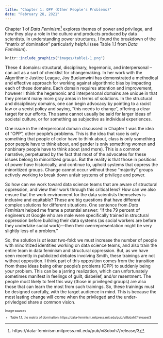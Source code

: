 ```yaml
---
title: "Chapter 1: OPP (Other People's Problems)"
date: "February 28, 2021"
---
```


Chapter 1 of *Data Feminism*^[https://data-feminism.mitpress.mit.edu/pub/vi8obxh7/release/3] explores themes of power and privilege, and how they play a role in the culture and products produced by data scientists. In understanding power structures, I found the breakdown of the “matrix of domination” particularly helpful (see Table 1.1 from *Data Feminism*). 

```r
knitr::include_graphics("images/table1-1.png")
```

These 4 domains: structural, disciplinary, hegemonic, and interpersonal -- can act as a sort of checklist for changemaking. In her work with the Algorithmic Justice League, Joy Buolamwini has demonstrated a methodical and effective approach for working against algorithmic bias by impacting each of these domains. Each domain requires attention and improvement, however I think the hegemonic and interpersonal domains are unique in that they present many more gray areas in terms of solutions. In the structural and disciplinary domains, one can begin advocacy by pointing to a racist law or a sexist policy and saying, “this needs to change”, offering a clear target for our efforts. The same cannot usually be said for larger ideas of societal culture, or for something as subjective as individual experiences. 

One issue in the interpersonal domain discussed in Chapter 1 was the idea of “OPP”, other people’s problems. This is the idea that race is only something that people of color have to think about, class is only something poor people have to think about, and gender is only something women and nonbinary people have to think about (and more). This is a common narrative, perpetuated by the fact that most of the advocates for these issues belong to minoritized groups. But the reality is that those in positions of power have historically, and continue to, uphold systems that oppress the minoritized groups. Change cannot occur without these “majority” groups actively working to break down unfair systems of privilege and power. 

So how can we work toward data science teams that are aware of structural oppression, and view their work through this critical lens? How can we also ensure that the work environment for the data scientists themselves is inclusive and equitable? These are big questions that have different complex solutions for different situations. One sentence from *Data Feminism* helped me frame a potential answer: “If the 79 percent of engineers at Google who are male were specifically trained in structural oppression before building their data systems (as social workers are before they undertake social work)—then their overrepresentation might be very slightly less of a problem.” 

So, the solution is *at least* two-fold: we must increase the number of people with minoritized identities working on data science teams, and also train the entire team in data feminism and structural oppression. But, as we have seen recently in publicized debates involving Smith, these trainings are not without opposition. I think part of this opposition comes from the transition from these ideas being other people’s problems (OPP) to suddenly being *your* problem. This can be a jarring realization, which can unfortunately sometimes manifest in feelings of guilt, disbelief, and/or resentment. The people most likely to feel this way (those in privileged groups) are also those that can learn the most from such trainings. So, these trainings must be designed carefully, with the target audience in mind. This is because the most lasting change will come when the privileged and the under-privledged share a common vision.  

<font size = "1">

Image sources

* Table 1.1, the matrix of domination: https://data-feminism.mitpress.mit.edu/pub/vi8obxh7/release/3


</font>

